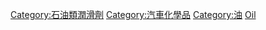 {{Cat main|機油}}

[[Category:石油類潤滑劑|Category:石油類潤滑劑]]
[[Category:汽車化學品|Category:汽車化學品]]
[[Category:油|Category:油]]
[[Category:引擎潤滑系統|Oil]]